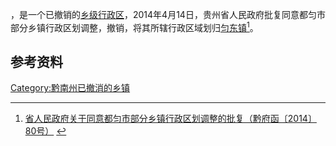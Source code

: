 '''{{PAGENAMEBASE}}'''，是{{PRC admin/fullname|52/27/01}}一个已撤销的[[乡级行政区|乡级行政区]]，2014年4月14日，贵州省人民政府批复同意都匀市部分乡镇行政区划调整，撤销{{PAGENAMEBASE}}，将其所辖行政区域划归[[匀东镇|匀东镇]]<ref>[http://www.gzgov.gov.cn/xxgk/jbxxgk/fgwj/zfwj/qfh/201507/t20150703_298207.html 省人民政府关于同意都匀市部分乡镇行政区划调整的批复（黔府函〔2014〕80号）] {{webarchive|url=https://web.archive.org/web/20170831002129/http://www.gzgov.gov.cn/xxgk/jbxxgk/fgwj/zfwj/qfh/201507/t20150703_298207.html |date=2017-08-31 }}</ref>。

== 参考资料 ==

{{reflist}}

{{行政区划小作品}}

[[Category:黔南州已撤消的乡镇|Category:黔南州已撤消的乡镇]]